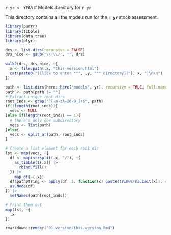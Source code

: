 `r yr <- YEAR`
# Models directory for `r yr`

This directory contains all the models run for the **`r yr`** stock assessment.

```r
library(purrr)
library(tibble)
library(data.tree)
library(plyr)

drs <- list.dirs(recursive = FALSE)
drs_nice <- gsub("\\.\\/", "", drs)

walk2(drs, drs_nice, ~{
  x <- file.path(.x, "this-version.html")
  cat(paste0("[Click to enter **", .y, "** directory]("), x, ")\n\n")
})
```

```r
path <- list.dirs(here::here("models", yr), recursive = TRUE, full.names = FALSE)
path <- path[path != ""]
# Extract unique root dirs
root_inds <- grep("^[-a-zA-Z0-9_]+$", path)
if(!length(root_inds)){
  vecs <- NULL
}else if(length(root_inds) == 1){
  # There's only one subdirectory
  vecs <- list(path)
}else{
  vecs <- split_at(path, root_inds)
}

# Create a list element for each root dir
lst <- map(vecs, ~{
  df <- map(strsplit(.x, "/"), ~{
    as_tibble(t(.x)) |> 
      rbind.fill()
  }) |> 
    map_df(~{.x})
  df$pathString <- apply(df, 1, function(x) paste(trimws(na.omit(x)), collapse = "/"))
  as.Node(df)
}) |> 
  setNames(path[root_inds])

# Print them out
map(lst, ~{
  .x  
})
```

```r
rmarkdown::render("01-version/this-version.Rmd")
```
